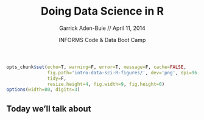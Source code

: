 % Doing Data Science in R
% Garrick Aden-Buie // April 11, 2014
% INFORMS Code & Data Boot Camp

```r
opts_chunk$set(echo=T, warning=F, error=T, message=F, cache=FALSE,
               fig.path='intro-data-sci-R-figures/', dev='png', dpi=96,
               tidy=F,
               resize.height=4, fig.width=9, fig.height=6)
options(width=80, digits=3)
```


## Today we'll talk about

